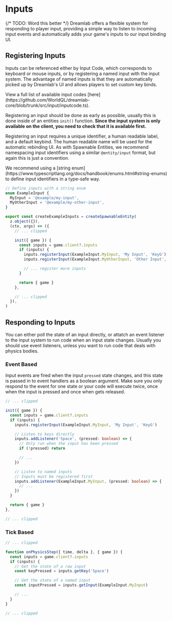 
# Inputs

<UnderConstruction />

{/* TODO: Word this better */}
Dreamlab offers a flexible system for responding to player input, providing a simple way to listen to incoming input events and
automatically adds your game's inputs to our input binding UI.

## Registering Inputs

Inputs can be referenced either by Input Code, which corresponds to keyboard or mouse inputs, or by registering a named input with the input system.
The advantage of named inputs is that they are automatically picked up by Dreamlab's UI and allows players to set custom key binds.

<Callout>
  View a full list of available input codes
  [here](https://github.com/WorldQL/dreamlab-core/blob/trunk/src/input/inputcode.ts).
</Callout>

Registering an input should be done as early as possible, usually this is done inside of an entities `init()` function.
**Since the input system is only available on the client, you need to check that it is available first.**

Registering an input requires a unique identifier, a human readable label, and a default keybind. The human readable name will be used for the automatic rebinding UI.
As with Spawnable Entities, we recommend namespacing input identifiers using a similar `@entity/input` format, but again this is just a convention.

<Callout type='info'>
  We recommend using a [string
  enum](https://www.typescriptlang.org/docs/handbook/enums.html#string-enums) to
  define input identifiers in a type-safe way.
</Callout>

```ts filename="TypeScript"
// Define inputs with a string enum
enum ExampleInput {
  MyInput = '@example/my-input',
  MyOtherInput = '@example/my-other-input',
}

export const createExampleInputs = createSpawnableEntity(
  z.object({}),
  (ctx, args) => ({
    // ... clipped

    init({ game }) {
      const inputs = game.client?.inputs
      if (inputs) {
        inputs.registerInput(ExampleInput.MyInput, 'My Input', 'KeyG')
        inputs.registerInput(ExampleInput.MyOtherInput, 'Other Input', 'KeyH')

        // ... register more inputs
      }

      return { game }
    },

    // ... clipped
  }),
)
```

## Responding to Inputs

You can either poll the state of an input directly, or attatch an event listener to the input system to run code when an input state changes.
Usually you should use event listeners, unless you want to run code that deals with physics bodies.

### Event Based

Input events are fired when the input `pressed` state changes, and this state is passed in to event handlers as a boolean argument.
Make sure you only respond to the event for one state or your code will execute twice, once when the input is pressed and once when gets released.

```ts filename="TypeScript"
// ... clipped

init({ game }) {
  const inputs = game.client?.inputs
  if (inputs) {
    inputs.registerInput(ExampleInput.MyInput, 'My Input', 'KeyG')

    // Listen to keys directly
    inputs.addListener('Space', (pressed: boolean) => {
      // Only run when the input has been pressed
      if (!pressed) return

      // ...
    })

    // Listen to named inputs
    // Inputs must be registered first
    inputs.addListener(ExampleInput.MyInput, (pressed: boolean) => {
      // ...
    })
  }

  return { game }
},

// ... clipped
```

### Tick Based

```ts filename="TypeScript"
// ... clipped

function onPhysicsStep({ time, delta }, { game }) {
  const inputs = game.client?.inputs
  if (inputs) {
    // Get the state of a raw input
    const keyPressed = inputs.getKey('Space')

    // Get the state of a named input
    const inputPressed = inputs.getInput(ExampleInput.MyInput)

    // ...
  }
}

// ... clipped
```
